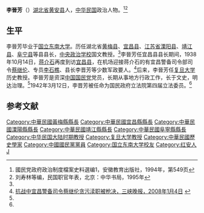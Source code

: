 '''李晉芳'''（{{bd|1901年||1997年|}}）[[湖北省|湖北省]][[黄安县|黄安县]]人，[[中华民国|中华民国]]政治人物。<ref name=ah>國民党政府政治制度檔案史料選编1，安徽教育出版社，1994年，第549页</ref><ref name=liu>刘寿林等编，民国职官年表，北京：中华书局，1995年</ref>

==生平==
李晉芳毕业于[[国立东南大学|国立东南大学]]。历任湖北省[[黄梅县|黄梅县]]、[[宜昌县|宜昌县]]、[[江苏省|江苏省]][[溧阳县|溧阳县]]、[[靖江县|靖江县]]、[[阜宁县|阜宁县]]等县县长，[[中央政治学校|中央政治学校]]国文教授。<ref name=ah/>李晉芳任宜昌县县长期间，1938年10月14日，[[蒋介石|蒋介石]]再度到访[[宜昌县|宜昌县]]，在机场迎接蒋介石的有宜昌警备司令部司令[[蔡继伦|蔡继伦]]、专员[[李石樵|李石樵]]、县长李晋芳等少数军政要人。<ref>[http://ctdsb.cnhubei.com/html/sxwb/20080104/sxwb222480.html 抗战中宜昌警备司令蔡继伦贪污渎职被枪决，三峡晚报，2008年1月4日] {{webarchive|url=https://web.archive.org/web/20161005054234/http://ctdsb.cnhubei.com/html/sxwb/20080104/sxwb222480.html |date=2016年10月5日 }}</ref>后来，李晉芳任[[复旦大学|复旦大学]]历史教授。李晉芳是资深[[中国国民党|中国国民党]]党员，长期从事地方行政工作，长于文史，明达治理。<ref name=ah/>1942年3月12日，李晋芳被任命为国民政府立法院第四届立法委员。<ref name=liu/>

==参考文献==
{{reflist}}

{{第4屆中華民國訓政時期立法委員名單}}
{{DEFAULTSORT:Li李}}
[[Category:中華民國黃梅縣縣長|Category:中華民國黃梅縣縣長]]
[[Category:中華民國宜昌縣縣長|Category:中華民國宜昌縣縣長]]
[[Category:中華民國溧陽縣縣長|Category:中華民國溧陽縣縣長]]
[[Category:中華民國靖江縣縣長|Category:中華民國靖江縣縣長]]
[[Category:中華民國阜寧縣縣長|Category:中華民國阜寧縣縣長]]
[[Category:中华民国大陆时期教授|Category:中华民国大陆时期教授]]
[[Category:复旦大学教授|Category:复旦大学教授]]
[[Category:中華民國歷史學家|Category:中華民國歷史學家]]
[[Category:中國國民黨黨員|Category:中國國民黨黨員]]
[[Category:国立东南大学校友|Category:国立东南大学校友]]
[[Category:红安人|Category:红安人]]
[[Category:李姓|J]]